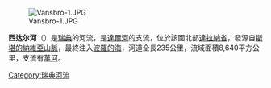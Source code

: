 [[Image:Vansbro-1.JPG|right]]

'''西达尔河'''（{{lang-fr|Västerdalälven}}）是[[瑞典|瑞典]]的河流，是[[達爾河|達爾河]]的支流，位於該國北部[[達拉納省|達拉納省]]，發源自[[斯堪的納維亞山脈|斯堪的納維亞山脈]]，最終注入[[波羅的海|波羅的海]]，河道全長235公里，流域面積8,640平方公里，支流有[[萬河|萬河]]。

{{Commons category|Västerdalälven}}

{{Sweden-geo-stub}}
[[Category:瑞典河流|Category:瑞典河流]]